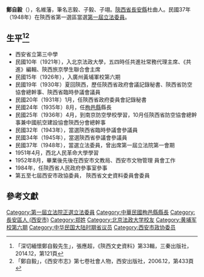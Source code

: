 {{Infobox Officeholder
|姓名=鄭自毅
|圖像=File:鄭自毅.jpg
|圖像大小=200px
|圖像說明=  
|字 = 名維藩
|號    = 
|別名    = 
|出生日期 = 光緒二十四年八月初九日〔1898年9月24日〕<ref>《歲月留聲》上，陝西人民出版社，2008.04，第8頁</ref>
|出生地點 = 
|逝世日期 = {{dda|1988|6|22|1898|9|24}}
|逝世地點 = 
|死因    = 
|墓地    = 
|籍貫    =[[陝西省|陝西省]][[長安縣|長安縣]]
|政黨    = 
|parents  = 
|配偶    = 
|伴侶    = 
|relatives  =  
|children  =  
|著作    = 
|past    = 
}}
'''鄭自毅'''（{{bd|1898年|9月24日|1988年|6月22日}}），名維藩，筆名志毅、子毅、子翊。[[陝西省|陝西省]][[長安縣|長安縣]]杜曲人。民國37年（1948年）在陝西省第一選區當選[[第一屆立法委員|第一屆立法委員]]。

== 生平<ref>「深切緬懷鄭自毅先生」，張應超，《陝西文史資料》第33輯，三秦出版社，2014.12，第121頁</ref><ref>「鄭自毅」，《西安市志》第七卷社會人物，西安出版社，2006.12，第433頁</ref> ==
* 西安省立第三中學
* 民國10年（1921年），入北京法政大學，五四時任共進社常務代理主席、《共進》編輯、陝西旅京學生聯合會主席
* 民國15年（1926年），入廣州黃埔軍校第六期
* 民國19年（1930年）夏回陝西，歷任陝西省政府會議記錄秘書、陝西省防空協會總幹事、陝西省臨時參議會議員
* 民國20年（1931年）1月，任陝西省政府委員會記錄秘書
* 民國24年（1935年）8月，任[[栒邑縣|栒邑縣]]縣長
* 民國25年（1936年）4月，到南京防空學校學習，10月任陝西省防空協會總幹事兼中國航空建設協會陝西分會總幹事
* 民國32年（1943年），當選陝西省臨時參議會參議員
* 民國34年（1945年），當選陝西省參議會參議員
* 民國37年（1948年），當選立法委員，曾出席第一屆立法院第一會期
* 1951年4月，西北人民革命大學學習
* 1952年8月，畢業後先後在西安市文教局、西安市文物管理 員會工作
* 1984年，任陝西省人民政府參事室參事
* 第五至七屆西安市政協委員， 陝西省文史資料委員會委員

== 參考文獻 ==
{{reflist}}
{{中華民國第一屆立法委員}}
[[Category:第一屆立法院正選立法委員|Category:第一屆立法院正選立法委員]]
[[Category:中華民國栒邑縣縣長|Category:中華民國栒邑縣縣長]]
[[Category:長安區人_(西安市)|Category:長安區人 (西安市)]]
[[Category:郑姓|Category:郑姓]]
[[Category:北京法政大学校友|Category:北京法政大学校友]]
[[Category:黄埔军校第六期|Category:黄埔军校第六期]]
[[Category:中华民国大陆时期省议员|Category:中华民国大陆时期省议员]]
[[Category:西安市政协委员|Category:西安市政协委员]]